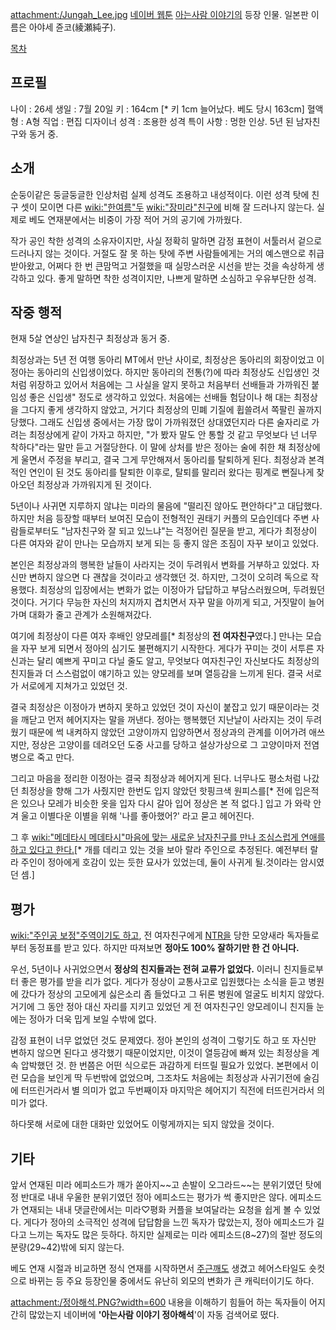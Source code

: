 attachment:/Jungah_Lee.jpg
[[네이버 웹툰]] [[아는사람 이야기]]의 등장 인물. 일본판 이름은 아야세 쥰코(綾瀬純子).

[[목차]]

== 프로필 ==
나이 : 26세
생일 : 7월 20일
키 : 164cm [* 키 1cm 늘어났다. 베도 당시 163cm]
혈액형 : A형
직업 : 편집 디자이너
성격 : 조용한 성격
특이 사항 : 멍한 인상. 5년 된 남자친구와 동거 중.

== 소개 ==
순둥이같은 둥글둥글한 인상처럼 실제 성격도 조용하고 내성적이다. 이런 성격 탓에 친구 셋이 모이면 다른 [[wiki:"한여름"두]] [[wiki:"장미라"친구]]에 비해 잘 드러나지 않는다. 실제로 베도 연재분에서는 비중이 가장 적어 거의 공기에 가까웠다.

작가 공인 착한 성격의 소유자이지만, 사실 정확히 말하면 감정 표현이 서툴러서 겉으로 드러나지 않는 것이다. 거절도 잘 못 하는 탓에 주변 사람들에게는 거의 예스맨으로 취급받아왔고, 어쩌다 한 번 큰맘먹고 거절했을 때 실망스러운 시선을 받는 것을 속상하게 생각하고 있다. 좋게 말하면 착한 성격이지만, 나쁘게 말하면 소심하고 우유부단한 성격.

== 작중 행적 ==
현재 5살 연상인 남자친구 최정상과 동거 중.

최정상과는 5년 전 여행 동아리 MT에서 만난 사이로, 최정상은 동아리의 회장이었고 이정아는 동아리의 신입생이었다. 하지만 동아리의 전통(?)에 따라 최정상도 신입생인 것처럼 위장하고 있어서 처음에는 그 사실을 알지 못하고 처음부터 선배들과 가까워진 붙임성 좋은 신입생" 정도로 생각하고 있었다. 처음에는 선배들 험담이나 해 대는 최정상을 그다지 좋게 생각하지 않았고, 거기다 최정상의 민폐 기질에 휩쓸려서 쪽팔린 꼴까지 당했다. 그래도 신입생 중에서는 가장 많이 가까워졌던 상대였던지라 다른 술자리로 가려는 최정상에게 같이 가자고 하지만, "가 봤자 말도 안 통할 것 같고 무엇보다 넌 너무 착하다"라는 말만 듣고 거절당한다. 이 말에 상처를 받은 정아는 술에 취한 채 최정상에게 울면서 주정을 부리고, 결국 그게 무안해져서 동아리를 탈퇴하게 된다. 최정상과 본격적인 연인이 된 것도 동아리를 탈퇴한 이후로, 탈퇴를 말리러 왔다는 핑계로 뻔질나게 찾아오던 최정상과 가까워지게 된 것이다.

5년이나 사귀면 지루하지 않냐는 미라의 물음에 "떨리진 않아도 편안하다"고 대답했다. 하지만 처음 등장할 때부터 보여진 모습이 전형적인 권태기 커플의 모습인데다 주변 사람들로부터도 "남자친구와 잘 되고 있느냐"는 걱정어린 질문을 받고, 게다가 최정상이 다른 여자와 같이 만나는 모습까지 보게 되는 등 좋지 않은 조짐이 자꾸 보이고 있었다.

본인은 최정상과의 행복한 날들이 사라지는 것이 두려워서 변화를 거부하고 있었다. 자신만 변하지 않으면 다 괜찮을 것이라고 생각했던 것. 하지만, 그것이 오히려 독으로 작용했다. 최정상의 입장에서는 변화가 없는 이정아가 답답하고 부담스러웠으며, 두려웠던 것이다. 거기다 무능한 자신의 처지까지 겹치면서 자꾸 말을 아끼게 되고, 거짓말이 늘어 가며 대화가 줄고 관계가 소원해져갔다.

여기에 최정상이 다른 여자 후배인 양모레를[* 최정상의 '''전 여자친구'''였다.] 만나는 모습을 자꾸 보게 되면서 정아의 심기도 불편해지기 시작한다. 게다가 꾸미는 것이 서투른 자신과는 달리 예쁘게 꾸미고 다닐 줄도 알고, 무엇보다 여자친구인 자신보다도 최정상의 친지들과 더 스스럼없이 얘기하고 있는 양모레를 보며 열등감을 느끼게 된다. 결국 서로가 서로에게 지쳐가고 있었던 것.

결국 최정상은 이정아가 변하지 못하고 있었던 것이 자신이 붙잡고 있기 때문이라는 것을 깨닫고 먼저 헤어지자는 말을 꺼낸다. 정아는 행복했던 지난날이 사라지는 것이 두려웠기 때문에 썩 내켜하지 않았던 고양이까지 입양하면서 정상과의 관계를 이어가려 애쓰지만, 정상은 고양이를 데려오던 도중 사고를 당하고 설상가상으로 그 고양이마저 전염병으로 죽고 만다.

그리고 마음을 정리한 이정아는 결국 최정상과 헤어지게 된다. 너무나도 평소처럼 나갔던 최정상을 향해 그가 사줬지만 한번도 입지 않았던 핫핑크색 원피스를[* 전에 입은적은 있으나 모레가 비슷한 옷을 입자 다시 갈아 입어 정상은 본 적 없다.] 입고 가 와락 안겨 울고 이별다운 이별을 위해 '나를 좋아했어?' 라고 묻고 헤어진다.

그 후 [[wiki:"메데타시 메데타시"마음에 맞는 새로운 남자친구를 만나 조심스럽게 연애를 하고 있다고 한다.]][* 개를 데리고 있는 것을 보아 랄라 주인으로 추정된다. 예전부터 랄라 주인이 정아에게 호감이 있는 듯한 묘사가 있었는데, 둘이 사귀게 될.것이라는 암시였던 셈.]

== 평가 ==
[[wiki:"주인공 보정"주역이기도 하고]], 전 여자친구에게 [[NTR]]을 당한 모양새라 독자들로부터 동정표를 받고 있다. 하지만 따져보면 '''정아도 100% 잘하기만 한 건 아니다.'''

우선, 5년이나 사귀었으면서 '''정상의 친지들과는 전혀 교류가 없었다.''' 이러니 친지들로부터 좋은 평가를 받을 리가 없다. 게다가 정상이 교통사고로 입원했다는 소식을 듣고 병원에 갔다가 정상의 고모에게 싫은소리 좀 들었다고 그 뒤론 병원에 얼굴도 비치지 않았다. 거기에 그 동안 정아 대신 자리를 지키고 있었던 게 전 여자친구인 양모레이니 친지들 눈에는 정아가 더욱 밉게 보일 수밖에 없다.

감정 표현이 너무 없었던 것도 문제였다. 정아 본인의 성격이 그렇기도 하고 또 자신만 변하지 않으면 된다고 생각했기 때문이었지만, 이것이 열등감에 빠져 있는 최정상을 계속 압박했던 것. 한 번쯤은 어떤 식으로든 과감하게 터뜨릴 필요가 있었다. 본편에서 이런 모습을 보인게 딱 두번밖에 없었으며, 그조차도 처음에는 최정상과 사귀기전에 술김에 터뜨린거라서 별 의미가 없고 두번째이자 마지막은 헤어지기 직전에 터뜨린거라서 의미가 없다.

하다못해 서로에 대한 대화만 있었어도 이렇게까지는 되지 않았을 것이다.

== 기타 ==
앞서 연재된 미라 에피소드가 깨가 쏟아지~~고 손발이 오그라드~~는 분위기였던 탓에 정 반대로 내내 우울한 분위기였던 정아 에피소드는 평가가 썩 좋지만은 않다. 에피소드가 연재되는 내내 댓글란에서는 미라♡평화 커플을 보여달라는 요청을 쉽게 볼 수 있었다. 게다가 정아의 소극적인 성격에 답답함을 느낀 독자가 많았는지, 정아 에피소드가 길다고 느끼는 독자도 많은 듯하다. 하지만 실제로는 미라 에피소드(8~27)의 절반 정도의 분량(29~42)밖에 되지 않는다. 

베도 연재 시절과 비교하면 정식 연재를 시작하면서 [[주근깨]]도 생겼고 헤어스타일도 숏컷으로 바뀌는 등 주요 등장인물 중에서도 유난히 외모의 변화가 큰 캐릭터이기도 하다.

attachment:/정아해석.PNG?width=600
내용을 이해하기 힘들어 하는 독자들이 어지간히 많았는지 네이버에 ''''아는사람 이야기 정아해석''''이 자동 검색어로 떴다.
